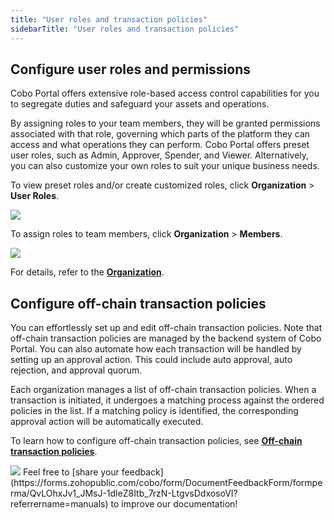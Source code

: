 ```yaml
---
title: "User roles and transaction policies"
sidebarTitle: "User roles and transaction policies"
---
```


## Configure user roles and permissions

Cobo Portal offers extensive role-based access control capabilities for you to segregate duties and safeguard your assets and operations.

By assigning roles to your team members, they will be granted permissions associated with that role, governing which parts of the platform they can access and what operations they can perform. Cobo Portal offers preset user roles, such as Admin, Approver, Spender, and Viewer. Alternatively, you can also customize your own roles to suit your unique business needs.

To view preset roles and/or create customized roles, click **Organization** > **User Roles**.

<img src="/en/images/mpc-wallet/user-roles.png" className="screenshot_nav_bar"/>

To assign roles to team members, click **Organization** > **Members**.

<img src="/en/images/mpc-wallet/member.png" className="screenshot_nav_bar"/>

For details, refer to the [**Organization**](/en/portal/organization/introduction).


## Configure off-chain transaction policies

You can effortlessly set up and edit off-chain transaction policies. Note that off-chain transaction policies are managed by the backend system of Cobo Portal. You can also automate how each transaction will be handled by setting up an approval action. This could include auto approval, auto rejection, and approval quorum.

Each organization manages a list of off-chain transaction policies. When a transaction is initiated, it undergoes a matching process against the ordered policies in the list. If a matching policy is identified, the corresponding approval action will be automatically executed.


To learn how to configure off-chain transaction policies, see [**Off-chain transaction policies**](/en/portal/risk-controls/off-chain-tx-set-transfer).

<img src="/en/images/mpc-wallet/transaction-policies.png" className="screenshot_nav_bar"/>
<Tip>Feel free to [share your feedback](https://forms.zohopublic.com/cobo/form/DocumentFeedbackForm/formperma/QvLOhxJv1_JMsJ-1dleZ8Itb_7rzN-LtgvsDdxosoVI?referrername=manuals) to improve our documentation!</Tip>